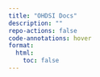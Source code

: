 ```yaml
---
title: "OHDSI Docs"
description: ""
repo-actions: false
code-annotations: hover
format:
  html:
    toc: false
---
```




